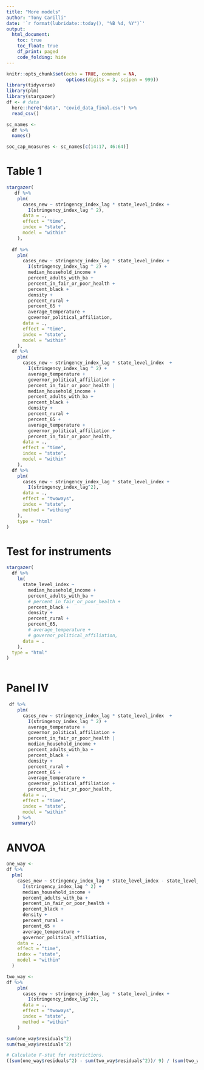 ```yaml
---
title: "More models"
author: "Tony Carilli"
date: '`r format(lubridate::today(), "%B %d, %Y")`'
output: 
  html_document:
    toc: true
    toc_float: true
    df_print: paged
    code_folding: hide
---
```


```r
knitr::opts_chunk$set(echo = TRUE, comment = NA,
                      options(digits = 3, scipen = 999))
library(tidyverse)
library(plm)
library(stargazer)
df <- # data
  here::here("data", "covid_data_final.csv") %>% 
  read_csv()

sc_names <-
  df %>%
  names() 

soc_cap_measures <- sc_names[c(14:17, 46:64)]
```

# Table 1

```r
stargazer(
   df %>%
    plm(
      cases_new ~ stringency_index_lag * state_level_index +
        I(stringency_index_lag ^ 2),
      data = .,
      effect = "time",
      index = "state",
      model = "within"
    ),
  
  df %>%
    plm(
      cases_new ~ stringency_index_lag * state_level_index +
        I(stringency_index_lag ^ 2) +
        median_household_income +
        percent_adults_with_ba +
        percent_in_fair_or_poor_health +
        percent_black +
        density +
        percent_rural +
        percent_65 +
        average_temperature +
        governor_political_affiliation,
      data = .,
      effect = "time",
      index = "state",
      model = "within"
    ),
  df %>%
    plm(
      cases_new ~ stringency_index_lag * state_level_index  +
        I(stringency_index_lag ^ 2) +
        average_temperature +
        governor_political_affiliation + 
        percent_in_fair_or_poor_health |
        median_household_income +
        percent_adults_with_ba +
        percent_black +
        density +
        percent_rural +
        percent_65 +
        average_temperature +
        governor_political_affiliation + 
        percent_in_fair_or_poor_health,
      data = .,
      effect = "time",
      index = "state",
      model = "within"
    ),
  df %>% 
    plm(
      cases_new ~ stringency_index_lag * state_level_index + 
        I(stringency_index_lag^2),
      data = .,
      effect = "twoways",
      index = "state",
      method = "withing"
    ),
    type = "html"
)

```

# Test for instruments

```r

stargazer(
  df %>%
    lm(
      state_level_index ~
        median_household_income +
        percent_adults_with_ba +
        # percent_in_fair_or_poor_health +
        percent_black +
        density +
        percent_rural +
        percent_65,
        # average_temperature +
        # governor_political_affiliation,
      data = .
    ),
  type = "html"
)
  

```

# Panel IV

```r
 df %>%
    plm(
      cases_new ~ stringency_index_lag * state_level_index  +
        I(stringency_index_lag ^ 2) +
        average_temperature +
        governor_political_affiliation + 
        percent_in_fair_or_poor_health |
        median_household_income +
        percent_adults_with_ba +
        percent_black +
        density +
        percent_rural +
        percent_65 +
        average_temperature +
        governor_political_affiliation + 
        percent_in_fair_or_poor_health,
      data = .,
      effect = "time",
      index = "state",
      model = "within"
    ) %>% 
  summary()
```

# ANVOA

```r
one_way <- 
df %>%
  plm(
    cases_new ~ stringency_index_lag * state_level_index - state_level_index +
      I(stringency_index_lag ^ 2) +
      median_household_income +
      percent_adults_with_ba +
      percent_in_fair_or_poor_health +
      percent_black +
      density +
      percent_rural +
      percent_65 +
      average_temperature +
      governor_political_affiliation,
    data = .,
    effect = "time",
    index = "state",
    model = "within"
  ) 

two_way <- 
df %>% 
    plm(
      cases_new ~ stringency_index_lag * state_level_index + 
        I(stringency_index_lag^2),
      data = .,
      effect = "twoways",
      index = "state",
      method = "within"
    )

sum(one_way$residuals^2)
sum(two_way$residuals^2)

# Calculate F-stat for restrictions. 
((sum(one_way$residuals^2) - sum(two_way$residuals^2))/ 9) / (sum(two_way$residuals^2)/two_way$df.residual)



```
